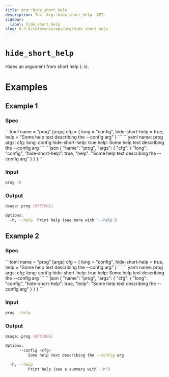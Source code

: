 ```yaml
---
title: Arg::hide_short_help
description: The `Arg::hide_short_help` API.
sidebar:
  label: hide_short_help
slug: 0.3.0/reference/api/arg/hide_short_help
---
```



# `hide_short_help` <LinkButton href="https://docs.rs/clap/latest/clap/struct.Arg.html#method.hide_short_help" icon="open-book" variant="minimal" />

<Badge text="since 0.1.0" size="small" />

Hides an argument from short help (`-h`).

# Examples

## Example 1

### Spec

<Tabs syncKey="format">
  <TabItem label="TOML">
    ```toml
    name = "prog"
    [args]
    cfg = { long = "config", hide-short-help = true, help = "Some help text describing the --config arg" }
    ```
  </TabItem>

  <TabItem label="YAML">
    ```yaml
    name: prog
    args:
      cfg:
        long: config
        hide-short-help: true
        help: Some help text describing the --config arg
    ```
  </TabItem>

  <TabItem label="JSON">
    ```json
    {
      "name": "prog",
      "args": {
        "cfg": {
          "long": "config",
          "hide-short-help": true,
          "help": "Some help text describing the --config arg"
        }
      }
    }
    ```
  </TabItem>
</Tabs>

### Input

```bash
prog -h
```

### Output

```bash
Usage: prog [OPTIONS]

Options:
  -h, --help  Print help (see more with '--help')
```

## Example 2

### Spec

<Tabs syncKey="format">
  <TabItem label="TOML">
    ```toml
    name = "prog"
    [args]
    cfg = { long = "config", hide-short-help = true, help = "Some help text describing the --config arg" }
    ```
  </TabItem>

  <TabItem label="YAML">
    ```yaml
    name: prog
    args:
      cfg:
        long: config
        hide-short-help: true
        help: Some help text describing the --config arg
    ```
  </TabItem>

  <TabItem label="JSON">
    ```json
    {
      "name": "prog",
      "args": {
        "cfg": {
          "long": "config",
          "hide-short-help": true,
          "help": "Some help text describing the --config arg"
        }
      }
    }
    ```
  </TabItem>
</Tabs>

### Input

```bash
prog --help
```

### Output

```bash
Usage: prog [OPTIONS]

Options:
      --config <cfg>
          Some help text describing the --config arg

  -h, --help
          Print help (see a summary with '-h')
```
